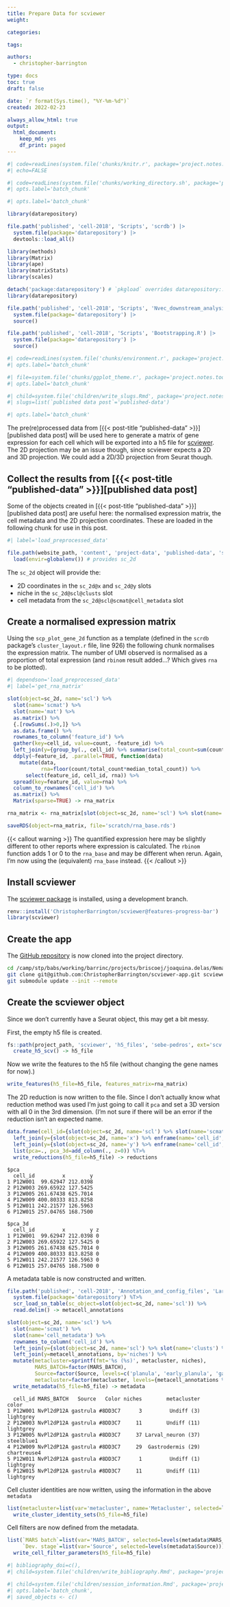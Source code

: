 ```yaml
---
title: Prepare Data for scviewer
weight:

categories:

tags:

authors:
  - christopher-barrington

type: docs
toc: true
draft: false

date: `r format(Sys.time(), "%Y-%m-%d")`
created: 2022-02-23

always_allow_html: true
output:
  html_document:
    keep_md: yes
    df_print: paged
---
```


<!-- initial set up chunks are invisible -->

<!-- read the standard knitr setup script -->
```r
#| code=readLines(system.file('chunks/knitr.r', package='project.notes.tools')),
#| echo=FALSE
```

<!-- make subdirectories to write into/any bash work -->
```bash
#| code=readLines(system.file('chunks/working_directory.sh', package='project.notes.tools')),
#| opts.label='batch_chunk'
```

<!-- load any packages for the workbook -->
```r
#| opts.label='batch_chunk'

library(datarepository)

file.path('published', 'cell-2018', 'Scripts', 'scrdb') |>
  system.file(package='datarepository') |>
  devtools::load_all()

library(methods)
library(Matrix)
library(ape)
library(matrixStats)
library(scales)

detach('package:datarepository') # `pkgload` overrides datarepository::system.file
library(datarepository)

file.path('published', 'cell-2018', 'Scripts', 'Nvec_downstream_analysis.R') |>
  system.file(package='datarepository') |>
  source()

file.path('published', 'cell-2018', 'Scripts', 'Bootstrapping.R') |>
  system.file(package='datarepository') |>
  source()
```

<!-- read the standard setup script, loading well-used libraries -->
```r
#| code=readLines(system.file('chunks/environment.r', package='project.notes.tools')),
#| opts.label='batch_chunk'
```

<!-- set a ggplot theme to use as a base in the workbook -->
```r
#| file=system.file('chunks/ggplot_theme.r', package='project.notes.tools'),
#| opts.label='batch_chunk'
```

<!-- define shortcut links to other reports here for ease and reuse -->
```r
#| child=system.file('children/write_slugs.Rmd', package='project.notes.tools'),
#| slugs=list(`published data post`='published-data')
```

[CRICK]: https://www.crick.ac.uk

[scviewer github]: https://github.com/ChristopherBarrington/scviewer
[scviewer app github]: https://github.com/ChristopherBarrington/scviewer-app

<!-- any final things to set for this workbook -->
```r
#| opts.label='batch_chunk'
```

<!-- end of initial set up chunks -->

The pre(re)processed data from [{{< post-title "published-data" >}}][published data post] will be used here to generate a matrix of gene expression for each cell which will be exported into a h5 file for [scviewer][scviewer app github]. The 2D projection may be an issue though, since scviewer expects a 2D and 3D projection. We could add a 2D/3D projection from Seurat though.

<!--more-->

## Collect the results from [{{< post-title "published-data" >}}][published data post]

Some of the objects created in [{{< post-title "published-data" >}}][published data post] are useful here: the normalised expression matrix, the cell metadata and the 2D projection coordinates. These are loaded in the following chunk for use in this post.

```r
#| label='load_preprocessed_data'

file.path(website_path, 'content', 'project-data', 'published-data', 'scratch', 'write_sc_pipe_plots', 'larva_filt_2d.Rda') %>%
  load(envir=globalenv()) # provides sc_2d
```

The `sc_2d` object will provide the:

* 2D coordinates in the `sc_2d@x` and `sc_2d@y` slots
* niche in the `sc_2d@scl@clusts` slot
* cell metadata from the `sc_2d@scl@scmat@cell_metadata` slot

## Create a normalised expression matrix

Using the `scp_plot_gene_2d` function as a template (defined in the `scrdb` package's `cluster_layout.r` file, line 926) the following chunk normalises the expression matrix. The number of UMI observed is normalised as a proportion of total expression (and `rbinom` result added...? Which gives `rna` to be plotted).

```r
#| dependson='load_preprocessed_data'
#| label='get_rna_matrix'

slot(object=sc_2d, name='scl') %>%
  slot(name='scmat') %>%
  slot(name='mat') %>%
  as.matrix() %>%
  {.[rowSums(.)>0,]} %>%
  as.data.frame() %>%
  rownames_to_column('feature_id') %>%
  gather(key=cell_id, value=count, -feature_id) %>%
  left_join(y={group_by(., cell_id) %>% summarise(total_count=sum(count)) %>% mutate(median_total_count=median(total_count))}, by='cell_id') %>%
  ddply(~feature_id, .parallel=TRUE, function(data)
    mutate(data,
           rna=floor(count/total_count*median_total_count)) %>%
      select(feature_id, cell_id, rna)) %>%
  spread(key=feature_id, value=rna) %>%
  column_to_rownames('cell_id') %>%
  as.matrix() %>%
  Matrix(sparse=TRUE) -> rna_matrix

rna_matrix <- rna_matrix[slot(object=sc_2d, name='scl') %>% slot(name='scmat') %>% slot(name='cells'),]

saveRDS(object=rna_matrix, file='scratch/rna_base.rds')
```

{{< callout warning >}}
The quantified expression here may be slightly different to other reports where expression is calculated. The `rbinom` function adds 1 or 0 to the `rna_base` and may be different when rerun. Again, I'm now using the (equivalent) `rna_base` instead.
{{< /callout >}}

## Install scviewer

The [scviewer package][scviewer github] is installed, using a development branch.

```r
renv::install('ChristopherBarrington/scviewer@features-progress-bar')
library(scviewer)
```

## Create the app

The [GitHub repository][scviewer app github] is now cloned into the project directory.

```bash
cd /camp/stp/babs/working/barrinc/projects/briscoej/joaquina.delas/Nematostella_vectensis_scRNA_seq_analysis
git clone git@github.com:ChristopherBarrington/scviewer-app.git scviewer && cd $_
git submodule update --init --remote
```

## Create the scviewer object

Since we don't currently have a Seurat object, this may get a bit messy.

First, the empty h5 file is created.

```r
fs::path(project_path, 'scviewer', 'h5_files', 'sebe-pedros', ext='scv') %T>%
  create_h5_scv() -> h5_file
```

Now we write the features to the h5 file (without changing the gene names for now).)

```r
write_features(h5_file=h5_file, features_matrix=rna_matrix)
```

The 2D reduction is now written to the file. Since I don't actually know what reduction method was used I'm just going to call it `pca` and set a 3D version with all 0 in the 3rd dimension. (I'm not sure if there will be an error if the reduction isn't an expected name.

```r
data.frame(cell_id={slot(object=sc_2d, name='scl') %>% slot(name='scmat') %>% slot(name='cells')}) %>%
  left_join(y={slot(object=sc_2d, name='x') %>% enframe(name='cell_id', value='x')}, by='cell_id') %>%
  left_join(y={slot(object=sc_2d, name='y') %>% enframe(name='cell_id', value='y')}, by='cell_id') %>%
  list(pca=., pca_3d=add_column(., z=0)) %T>%
  write_reductions(h5_file=h5_file) -> reductions
```

```text
$pca
  cell_id         x        y
1 P12W001  99.62947 212.0398
2 P12W003 269.65922 127.5425
3 P12W005 261.67438 625.7014
4 P12W009 400.80333 813.8258
5 P12W011 242.21577 126.5963
6 P12W015 257.04765 168.7500

$pca_3d
  cell_id         x        y z
1 P12W001  99.62947 212.0398 0
2 P12W003 269.65922 127.5425 0
3 P12W005 261.67438 625.7014 0
4 P12W009 400.80333 813.8258 0
5 P12W011 242.21577 126.5963 0
6 P12W015 257.04765 168.7500 0
```

A metadata table is now constructed and written.

```r
file.path('published', 'cell-2018', 'Annotation_and_config_files', 'Larva_metacell_annotation') %>%
  system.file(package='datarepository') %T>%
  scr_load_sn_table(sc_object=slot(object=sc_2d, name='scl')) %>%
  read.delim() -> metacell_annotations

slot(object=sc_2d, name='scl') %>%
  slot(name='scmat') %>%
  slot(name='cell_metadata') %>%
  rownames_to_column('cell_id') %>%
  left_join(y={slot(object=sc_2d, name='scl') %>% slot(name='clusts') %>% enframe(name='cell_id', value='niches') %>% mutate(niches=as.numeric(niches))}, by='cell_id') %>%
  left_join(y=metacell_annotations, by='niches') %>%
  mutate(metacluster=sprintf(fmt='%s (%s)', metacluster, niches),
         MARS_BATCH=factor(MARS_BATCH),
         Source=factor(Source, levels=c('planula', 'early_planula', 'gastrula')),
         metacluster=factor(metacluster, levels={metacell_annotations %>% transmute(V1=sprintf(fmt='%s (%s)', metacluster, niches)) %>% deframe()})) %T>%
  write_metadata(h5_file=h5_file) -> metadata
```

```text
  cell_id MARS_BATCH   Source   Color niches        metacluster       color
1 P12W001 NvPl2dP12A gastrula #8DD3C7      3         Undiff (3)   lightgrey
2 P12W003 NvPl2dP12A gastrula #8DD3C7     11        Undiff (11)   lightgrey
3 P12W005 NvPl2dP12A gastrula #8DD3C7     37 Larval_neuron (37)  steelblue1
4 P12W009 NvPl2dP12A gastrula #8DD3C7     29  Gastrodermis (29) chartreuse4
5 P12W011 NvPl2dP12A gastrula #8DD3C7      1         Undiff (1)   lightgrey
6 P12W015 NvPl2dP12A gastrula #8DD3C7     11        Undiff (11)   lightgrey
```

Cell cluster identities are now written, using the information in the above `metadata`

```r
list(metacluster=list(var='metacluster', name='Metacluster', selected=levels(metadata$metacluster))) %>%
  write_cluster_identity_sets(h5_file=h5_file)
```

Cell filters are now defined from the metadata.

```r
list(`MARS batch`=list(var='MARS_BATCH', selected=levels(metadata$MARS_BATCH)),
     `Dev. stage`=list(var='Source', selected=levels(metadata$Source))) %>%
  write_cell_filter_parameters(h5_file=h5_file)
```

<!-- include a references section; DOIs for software used in the workbook or to generate presented results, a named vector of strings -->
```r
#| bibliography_doi=c(),
#| child=system.file('children/write_bibliography.Rmd', package='project.notes.tools')
```

<!-- include a session information section -->
```r
#| child=system.file('children/session_information.Rmd', package='project.notes.tools'),
#| opts.label='batch_chunk',
#| saved_objects <- c()
```
